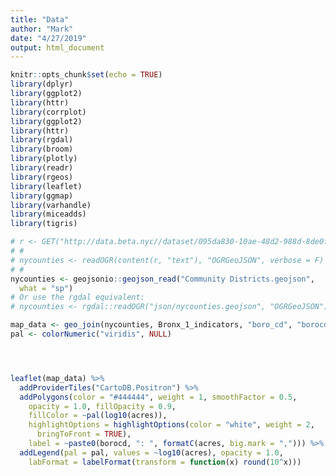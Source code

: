 ---
title: "Data"
author: "Mark"
date: "4/27/2019"
output: html_document
---

```{r setup, include=FALSE}
knitr::opts_chunk$set(echo = TRUE)
library(dplyr)
library(ggplot2)
library(httr)
library(corrplot)
library(ggplot2)
library(httr)
library(rgdal)
library(broom)
library(plotly)
library(readr)
library(rgeos)
library(leaflet)
library(ggmap)
library(varhandle)
library(miceadds)
library(tigris)
```


```{r}

# r <- GET("http://data.beta.nyc//dataset/095da830-10ae-48d2-988d-8de0fa577e25/resource/2d58eeba-245b-4430-9cbc-92c4976447a6/download/2f5cbe0ccfa3494f808838be16a903c8nycboundaries.geojson")
# # 
# nycounties <- readOGR(content(r, "text"), "OGRGeoJSON", verbose = F)
# # 
nycounties <- geojsonio::geojson_read("Community Districts.geojson",
  what = "sp")
# Or use the rgdal equivalent:
# nycounties <- rgdal::readOGR("json/nycounties.geojson", "OGRGeoJSON")

map_data <- geo_join(nycounties, Bronx_1_indicators, "boro_cd", "borocd",how="inner")
pal <- colorNumeric("viridis", NULL)




leaflet(map_data) %>%
  addProviderTiles("CartoDB.Positron") %>%
  addPolygons(color = "#444444", weight = 1, smoothFactor = 0.5,
    opacity = 1.0, fillOpacity = 0.9,
    fillColor = ~pal(log10(acres)),
    highlightOptions = highlightOptions(color = "white", weight = 2,
      bringToFront = TRUE),
    label = ~paste0(borocd, ": ", formatC(acres, big.mark = ","))) %>%
  addLegend(pal = pal, values = ~log10(acres), opacity = 1.0,
    labFormat = labelFormat(transform = function(x) round(10^x)))
```